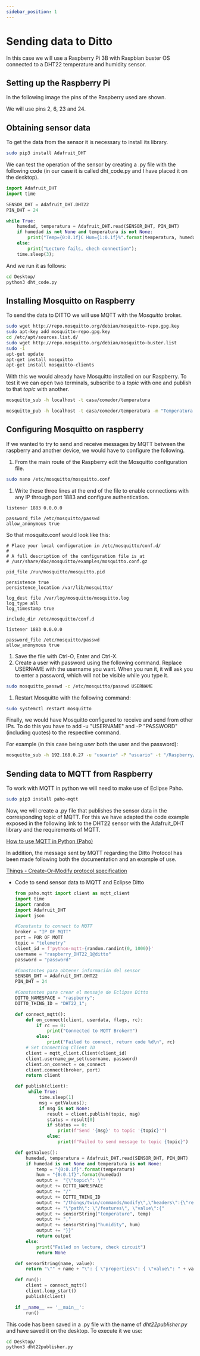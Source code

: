 ```yaml
---
sidebar_position: 1
---
```



# Sending data to Ditto
In this case we will use a Raspberry Pi 3B with Raspbian buster OS connected to a DHT22 temperature and humidity sensor.

## Setting up the Raspberry Pi
In the following image the pins of the Raspberry used are shown.

We will use pins 2, 6, 23 and 24.

## Obtaining sensor data
To get the data from the sensor it is necessary to install its library.

```bash
sudo pip3 install Adafruit_DHT
```
We can test the operation of the sensor by creating a .py file with the following code (in our case it is called dht_code.py and I have placed it on the desktop).


```python
import Adafruit_DHT
import time

SENSOR_DHT = Adafruit_DHT.DHT22
PIN_DHT = 24

while True:
    humedad, temperatura = Adafruit_DHT.read(SENSOR_DHT, PIN_DHT)
    if humedad is not None and temperatura is not None:
        print("Temp={0:0.1f}C Hum={1:0.1f}%".format(temperatura, humedad))
    else:
        print("Lecture fails, chech connection");
    time.sleep(3);
```
And we run it as follows:

```bash
cd Desktop/
python3 dht_code.py 
```

## Installing Mosquitto on Raspberry

To send the data to DITTO we will use MQTT with the *Mosquitto* broker.

```bash
sudo wget http://repo.mosquitto.org/debian/mosquitto-repo.gpg.key
sudo apt-key add mosquitto-repo.gpg.key
cd /etc/apt/sources.list.d/
sudo wget http://repo.mosquitto.org/debian/mosquitto-buster.list
sudo -i
apt-get update
apt-get install mosquitto
apt-get install mosquitto-clients
```
With this we would already have Mosquitto installed on our Raspberry. To test it we can open two terminals, subscribe to a *topic* with one and publish to that *topic* with another.

```bash
mosquitto_sub -h localhost -t casa/comedor/temperatura
```

```bash
mosquitto_pub -h localhost -t casa/comedor/temperatura -m "Temperatura: 25ºC"
```
## Configuring Mosquitto on raspberry

If we wanted to try to send and receive messages by MQTT between the raspberry and another device, we would have to configure the following.

1. From the main route of the Raspberry edit the Mosquitto configuration file.

```bash
sudo nano /etc/mosquitto/mosquitto.conf
```
1. Write these three lines at the end of the file to enable connections with any IP through port 1883 and configure authentication.

```
listener 1883 0.0.0.0

password_file /etc/mosquitto/passwd
allow_anonymous true
```
So that mosquito.conf would look like this:

```
# Place your local configuration in /etc/mosquitto/conf.d/
#
# A full description of the configuration file is at
# /usr/share/doc/mosquitto/examples/mosquitto.conf.gz

pid_file /run/mosquitto/mosquitto.pid

persistence true
persistence_location /var/lib/mosquitto/

log_dest file /var/log/mosquitto/mosquitto.log
log_type all
log_timestamp true

include_dir /etc/mosquitto/conf.d

listener 1883 0.0.0.0

password_file /etc/mosquitto/passwd
allow_anonymous true
```
1. Save the file with Ctrl-O, Enter and Ctrl-X.
2. Create a user with password using the following command. Replace USERNAME with the username you want. When you run it, it will ask you to enter a password, which will not be visible while you type it.

```bash
sudo mosquitto_passwd -c /etc/mosquitto/passwd USERNAME
```
1. Restart Mosquitto with the following command:

```bash
sudo systemctl restart mosquitto
```
Finally, we would have Mosquitto configured to receive and send from other IPs. To do this you have to add -u "USERNAME" and -P "PASSWORD" (including quotes) to the respective command.

For example (in this case being *user* both the user and the password):

```bash
mosquitto_sub -h 192.168.0.27 -u "usuario" -P "usuario" -t "/Raspberry/Sensores/DHT22"
```

## Sending data to MQTT from Raspberry

To work with MQTT in python we will need to make use of Eclipse Paho.

```bash
sudo pip3 install paho-mqtt
```
Now, we will create a .py file that publishes the sensor data in the corresponding topic of MQTT. For this we have adapted the code example exposed in the following link to the DHT22 sensor with the Adafruit_DHT library and the requirements of MQTT.

[How to use MQTT in Python (Paho)](https://www.emqx.com/en/blog/how-to-use-mqtt-in-python)

In addition, the message sent by MQTT regarding the Ditto Protocol has been made following both the documentation and an example of use.

[Things - Create-Or-Modify protocol specification](https://www.eclipse.org/ditto/protocol-specification-things-create-or-modify.html)

- Code to send sensor data to MQTT and Eclipse Ditto
    
    ```python
    from paho.mqtt import client as mqtt_client
    import time
    import random
    import Adafruit_DHT
    import json
    
    #Constants to connect to MQTT
    broker = "IP OF MQTT"
    port = POR OF MQTT
    topic = "telemetry"
    client_id = f'python-mqtt-{random.randint(0, 1000)}'
    username = "raspberry_DHT22_1@ditto"
    password = "password"
    
    #Constantes para obtener información del sensor
    SENSOR_DHT = Adafruit_DHT.DHT22
    PIN_DHT = 24
    
    #Constantes para crear el mensaje de Eclipse Ditto
    DITTO_NAMESPACE = "raspberry";
    DITTO_THING_ID = "DHT22_1";
    
    def connect_mqtt():
        def on_connect(client, userdata, flags, rc):
            if rc == 0:
                print("Connected to MQTT Broker!")
            else:
                print("Failed to connect, return code %d\n", rc)
        # Set Connecting Client ID
        client = mqtt_client.Client(client_id)
        client.username_pw_set(username, password)
        client.on_connect = on_connect
        client.connect(broker, port)
        return client
    
    def publish(client):
         while True:
             time.sleep(1)
             msg = getValues();
             if msg is not None:
                result = client.publish(topic, msg)
                status = result[0]
                if status == 0:
                    print(f"Send '{msg}' to topic '{topic}'")
                else:
                    print(f"Failed to send message to topic {topic}")
    
    def getValues():
        humedad, temperatura = Adafruit_DHT.read(SENSOR_DHT, PIN_DHT)
        if humedad is not None and temperatura is not None:
            temp = "{0:0.1f}".format(temperatura)
            hum = "{0:0.1f}".format(humedad)
            output =  "{\"topic\": \""
            output += DITTO_NAMESPACE
            output += "/"
            output += DITTO_THING_ID
            output += "/things/twin/commands/modify\",\"headers\":{\"response-required\":false, \"content-type\":\"application/vnd.eclipse.ditto+json\"},"
            output += "\"path\": \"/features\", \"value\":{"
            output += sensorString("temperature", temp) 
            output += ","
            output += sensorString("humidity", hum)
            output += "}}"
            return output
        else:
            print("Failed on lecture, check circuit")
            return None
    
    def sensorString(name, value):
        return "\"" + name + "\": { \"properties\": { \"value\": " + value + "}}"; 
    
    def run():
        client = connect_mqtt()
        client.loop_start()
        publish(client)
    
    if __name__ == '__main__':
        run()
    ```
    
This code has been saved in a .py file with the name of *dht22publisher.py* and have saved it on the desktop. To execute it we use:

```bash
cd Desktop/
python3 dht22publisher.py
```